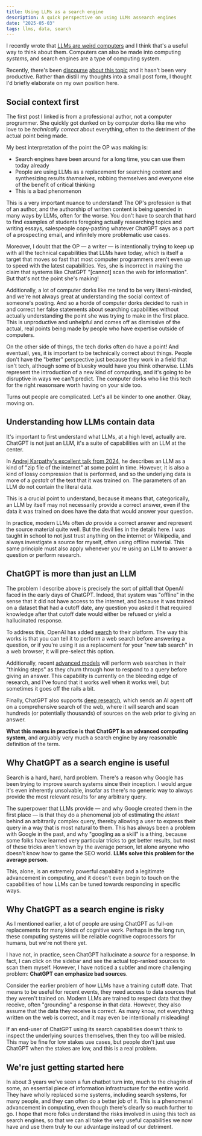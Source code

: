 ```yaml
---
title: Using LLMs as a search engine
description: A quick perspective on using LLMs assearch engines
date: "2025-05-03"
tags: llms, data, search
---
```


I recently wrote that [LLMs are weird computers](./llms-computers) and I think that's a useful way to think about them. Computers can also be made into computing _systems_, and search engines are a type of computing system.

Recently, there's been [discourse](https://bsky.app/profile/annleckie.com/post/3lo2xddgo3k2i) [about this topic](https://bsky.app/profile/caseynewton.bsky.social/post/3lo4tdybmgk2v) and it hasn't been very productive. Rather than distill my thoughts into a small post form, I thought I'd briefly elaborate on my own position here.

## Social context first

The first post I linked is from a professional author, not a computer programmer. She quickly got dunked on by computer dorks like me who love to be _technically correct_ about everything, often to the detriment of the actual point being made.

My best interpretation of the point the OP was making is:

- Search engines have been around for a long time, you can use them today already
- People are using LLMs as a replacement for searching content and synthesizing results _themselves_, robbing themselves and everyone else of the benefit of critical thinking
- This is a bad phenomenon

This is a very important nuance to understand! The OP's profession is that of an author, and the authorship of written content is being upended in many ways by LLMs, often for the worse. You don't have to search that hard to find examples of students foregoing actually researching topics and writing essays, salespeople copy-pasting whatever ChatGPT says as a part of a prospecting email, and infinitely more problematic use cases.

Moreover, I doubt that the OP — a writer — is intentionally trying to keep up with all the technical capabilities that LLMs have today, which is itself a target that moves so fast that most computer programmers aren't even up to speed with the latest capabilities. Yes, she is incorrect in making the claim that systems like ChatGPT "[cannot] scan the web for information". But that's not the point she's making!

Additionally, a lot of computer dorks like me tend to be very literal-minded, and we're not always great at understanding the social context of someone's posting. And so a horde of computer dorks decided to rush in and correct her false statements about searching capabilities without actually understanding the point she was trying to make in the first place. This is unproductive and unhelpful and comes off as dismissive of the actual, real points being made by people who have expertise outside of computers.

On the other side of things, the tech dorks often do have a point! And eventuall, yes, it is important to be technically correct about things. People don't have the "better" perspective just because they work in a field that isn't tech, although some of bluesky would have you think otherwise. LLMs represent the introduction of a new kind of computing, and it's going to be disruptive in ways we can't predict. The computer dorks who like this tech for the right reasonsare worth having on your side too.

Turns out people are complicated. Let's all be kinder to one another. Okay, moving on.

## Understanding how LLMs contain data

It's important to first understand what LLMs, at a high level, actually are. ChatGPT is not just an LLM, it's a suite of capabilities with an LLM at the center.

In [Andrej Karpathy's excellent talk from 2024](https://www.youtube.com/watch?v=zjkBMFhNj_g), he describes an LLM as a kind of "zip file of the internet" at some point in time. However, it is also a kind of lossy compression that is performed, and so the underlying data is more of a _gestalt_ of the text that it was trained on. The parameters of an LLM do not contain the literal data.

This is a crucial point to understand, because it means that, categorically, an LLM by itself may not necessarily provide a correct answer, even if the data it was trained on does have the data that would answer your question.

In practice, modern LLMs often _do_ provide a correct answer and represent the source material quite well. But the devil lies in the details here. I was taught in school to not just trust anything on the internet or Wikipedia, and always investigate a source for myself, often using offline material. This same principle must also apply whenever you're using an LLM to answer a question or perform research.

## ChatGPT is more than just an LLM

The problem I describe above is precisely the sort of pitfall that OpenAI faced in the early days of ChatGPT. Indeed, that system was "offline" in the sense that it did not have access to the internet, and because it was trained on a dataset that had a cutoff date, any question you asked it that required knowledge after that cutoff date would either be refused or yield a hallucinated response.

To address this, OpenAI has added [search](https://openai.com/index/introducing-chatgpt-search/) to their platform. The way this works is that you can tell it to perform a web search before answering a question, or if you're using it as a replacement for your "new tab search" in a web browser, it will pre-select this option.

Additionally, recent [advanced models](https://openai.com/index/introducing-o3-and-o4-mini/) will perform web searches in their "thinking steps" as they churn through how to respond to a query before giving an answer. This capability is currently on the bleeding edge of research, and I've found that it works well when it works well, but sometimes it goes off the rails a bit.

Finally, ChatGPT also supports [deep research](https://openai.com/index/introducing-deep-research/), which sends an AI agent off on a comprehensive search of the web, where it will search and scan hundreds (or potentially thousands) of sources on the web prior to giving an answer.

**What this means in practice is that ChatGPT is an advanced computing system**, and arguably very much a search engine by any reasonable definition of the term.

## Why ChatGPT as a search engine is useful

Search is a hard, hard, hard problem. There's a reason why Google has been trying to improve search systems since their inception. I would argue it's even inherently unsolvable, insofar as there's no generic way to always provide the most relevant results for any arbitrary query.

The superpower that LLMs provide — and why Google created them in the first place — is that they do a phenomenal job of estimating the _intent_ behind an arbitrarily complex query, thereby allowing a user to express their query in a way that is most natural to them. This has always been a problem with Google in the past, and why "googling as a skill" is a thing, because some folks have learned very particular tricks to get better results, but most of these tricks aren't known by the average person, let alone anyone who doesn't know how to game the SEO world. **LLMs solve this problem for the average person**.

This, alone, is an extremely powerful capability and a legitimate advancement in computing, and it doesn't even begin to touch on the capabilities of how LLMs can be tuned towards responding in specific ways.

## Why ChatGPT as a search engine is risky

As I mentioned earlier, a lot of people are using ChatGPT as full-on replacements for many kinds of cognitive work. Perhaps in the long run, these computing systems will be reliable cognitive coprocessors for humans, but we're not there yet.

I have not, in practice, seen ChatGPT hallucinate a _source_ for a response. In fact, I can click on the sidebar and see the actual top-ranked sources to scan them myself. However, I have noticed a subtler and more challenging problem: **ChatGPT can emphasize bad sources**.

Consider the earlier problem of how LLMs have a training cutoff date. That means to be useful for recent events, they need access to data sources that they weren't trained on. Modern LLMs are trained to respect data that they receive, often "grounding" a response in that data. However, they also assume that the data they receive is correct. As many know, not everything written on the web is correct, and it may even be intentionally misleading!

If an end-user of ChatGPT using its search capabilities doesn't think to inspect the underlying sources themselves, then they too will be misled. This may be fine for low stakes use cases, but people don't just use ChatGPT when the stakes are low, and this is a real problem.

## We're just getting started here

In about 3 years we've seen a fun chatbot turn into, much to the chagrin of some, an essential piece of information infrastructure for the entire world. They have wholly replaced some systems, including search systems, for many people, and they can often do a better job of it. This is a phenomenal advancement in computing, even though there's clearly so much further to go. I hope that more folks understand the risks involved in using this tech as search engines, so that we can all take the very useful capabilities we now have and use them truly to our advantage instead of our detriment.